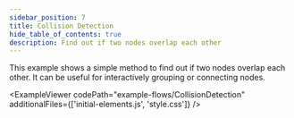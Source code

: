 ```yaml
---
sidebar_position: 7
title: Collision Detection
hide_table_of_contents: true
description: Find out if two nodes overlap each other
---
```



<ExampleLayout>
This example shows a simple method to find out if two nodes overlap each other. It can be useful for interactively grouping or connecting nodes.

<ExampleViewer
  codePath="example-flows/CollisionDetection"
  additionalFiles={['initial-elements.js', 'style.css']}
/>
</ExampleLayout>
